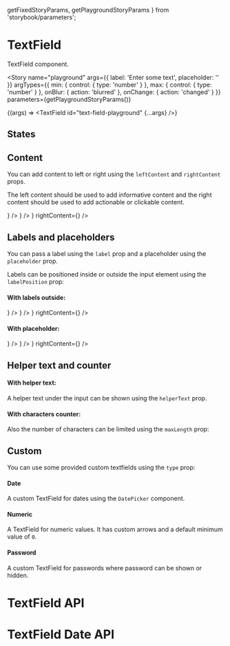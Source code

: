   getFixedStoryParams,
  getPlaygroundStoryParams
} from 'storybook/parameters';

<Meta title="Components/TextField" component={TextField} />

# TextField

TextField component.

<Story
  name="playground"
  args={{ label: 'Enter some text', placeholder: '' }}
  argTypes={{
    min: {
      control: {
        type: 'number'
      }
    },
    max: {
      control: {
        type: 'number'
      }
    },
    onBlur: { action: 'blurred' },
    onChange: { action: 'changed' }
  }}
  parameters={getPlaygroundStoryParams()}
>
  {(args) => <TextField id="text-field-playground" {...args} />}
</Story>

## States

<Canvas>
  <Story name="default" parameters={getFixedStoryParams()}>
    <TextField label="Enter some text" title="default" />
  </Story>
  <Story name="disabled" parameters={getFixedStoryParams()}>
    <TextField isDisabled label="Enter some text" title="disabled" />
  </Story>
  <Story name="error" parameters={getFixedStoryParams()}>
    <TextField isError label="Enter some text" title="error" />
  </Story>
  <Story name="success" parameters={getFixedStoryParams()}>
    <TextField isSuccess label="Enter some text" title="success" />
  </Story>
</Canvas>

## Content

You can add content to left or right using the `leftContent` and `rightContent` props.

The left content should be used to add informative content and the right content should be used to add actionable or clickable content.

<Canvas>
  <Story name="only input" parameters={getFixedStoryParams()}>
    <TextField label="Enter some text" />
  </Story>
  <Story name="with left icon" parameters={getFixedStoryParams()}>
    <TextField
      label="Enter some text"
      leftContent={<Icon styling="outlined" icon="help" />}
    />
  </Story>
  <Story name="with right icon" parameters={getFixedStoryParams()}>
    <TextField
      label="Enter some text"
      rightContent={<Icon styling="outlined" icon="cloud-upload" />}
    />
  </Story>
  <Story name="with both icons" parameters={getFixedStoryParams()}>
    <TextField
      label="Enter some text"
      leftContent={<Icon styling="outlined" icon="help" />}
      rightContent={<Icon styling="outlined" icon="cloud-upload" />}
    />
  </Story>
</Canvas>

## Labels and placeholders

You can pass a label using the `label` prop and a placeholder using the `placeholder` prop.

Labels can be positioned inside or outside the input element using the `labelPosition` prop:

#### With labels outside:

<Canvas>
  <Story name="only input label outside" parameters={getFixedStoryParams()}>
    <TextField label="Enter some text" labelPosition="outside" />
  </Story>
  <Story name="with left icon label outside" parameters={getFixedStoryParams()}>
    <TextField
      label="Enter some text"
      labelPosition="outside"
      leftContent={<Icon styling="outlined" icon="help" />}
    />
  </Story>
  <Story
    name="with right icon label outside"
    parameters={getFixedStoryParams()}
  >
    <TextField
      label="Enter some text"
      labelPosition="outside"
      rightContent={<Icon styling="outlined" icon="cloud-upload" />}
    />
  </Story>
  <Story
    name="with both icons label outside"
    parameters={getFixedStoryParams()}
  >
    <TextField
      label="Enter some text"
      labelPosition="outside"
      leftContent={<Icon styling="outlined" icon="help" />}
      rightContent={<Icon styling="outlined" icon="cloud-upload" />}
    />
  </Story>
</Canvas>

#### With placeholder:

<Canvas>
  <Story name="only input and placeholder" parameters={getFixedStoryParams()}>
    <TextField
      label="Enter your email"
      placeholder="email@gironafc.cat"
      type="email"
    />
  </Story>
  <Story
    name="with left icon and placeholder"
    parameters={getFixedStoryParams()}
  >
    <TextField
      label="Enter your email"
      placeholder="email@gironafc.cat"
      type="email"
      leftContent={<Icon styling="outlined" icon="help" />}
    />
  </Story>
  <Story
    name="with right icon and placeholder"
    parameters={getFixedStoryParams()}
  >
    <TextField
      label="Enter your email"
      placeholder="email@gironafc.cat"
      type="email"
      rightContent={<Icon styling="outlined" icon="cloud-upload" />}
    />
  </Story>
  <Story
    name="with both icons and placeholder"
    parameters={getFixedStoryParams()}
  >
    <TextField
      label="Enter your email"
      placeholder="email@gironafc.cat"
      type="email"
      leftContent={<Icon styling="outlined" icon="help" />}
      rightContent={<Icon styling="outlined" icon="cloud-upload" />}
    />
  </Story>
</Canvas>

## Helper text and counter

#### With helper text:

A helper text under the input can be shown using the `helperText` prop.

<Canvas>
  <Story name="with helper text" parameters={getFixedStoryParams()}>
    <TextField
      helperText="You can type unlimited characters"
      label="Enter some text"
    />
  </Story>
</Canvas>

#### With characters counter:

Also the number of characters can be limited using the `maxLength` prop:

<Canvas>
  <Story name="with counter" parameters={getFixedStoryParams()}>
    <TextField
      helperText="Type up to 10 characters"
      label="Enter some text"
      maxLength={10}
    />
  </Story>
</Canvas>

## Custom

You can use some provided custom textfields using the `type` prop:

#### Date

A custom TextField for dates using the `DatePicker` component.

<Canvas>
  <Story name="date" parameters={getFixedStoryParams()}>
    <TextField type="date" label="Select a day" />
  </Story>
</Canvas>

#### Numeric

A TextField for numeric values. It has custom arrows and a default minimum value of `0`.

<Canvas>
  <Story name="number" parameters={getFixedStoryParams()}>
    <TextField type="number" defaultValue={25} label="Enter your age" />
  </Story>
</Canvas>

#### Password

A custom TextField for passwords where password can be shown or hidden.

<Canvas>
  <Story name="password" parameters={getFixedStoryParams()}>
    <TextField type="password" label="Enter your password" />
  </Story>
</Canvas>

# TextField API

<ArgsTable of={TextField} />

# TextField Date API

<ArgsTable of={TextFieldDate} />
